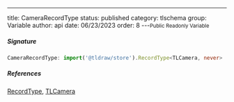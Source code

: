 ---
title: CameraRecordType
status: published
category: tlschema
group: Variable
author: api
date: 06/23/2023
order: 8
---<Small>Public Readonly Variable</Small>




##### Signature


```ts
CameraRecordType: import('@tldraw/store').RecordType<TLCamera, never>
```

##### References

[RecordType](/gen/store/RecordType-class), [TLCamera](/gen/tlschema/TLCamera-interface)

